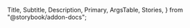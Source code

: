   Title,
  Subtitle,
  Description,
  Primary,
  ArgsTable,
  Stories,
} from "@storybook/addon-docs";

<Title />
<Subtitle />
<Description />
<Primary />
<ArgsTable story={TaskList} />

## Related
* <a href="?path=/docs/components-task--default">&lt;Task /&gt;</a>
* <a href="?path=/docs/screens-inboxscreen--default">&lt;InboxScreen /&gt;</a>

<Stories />
